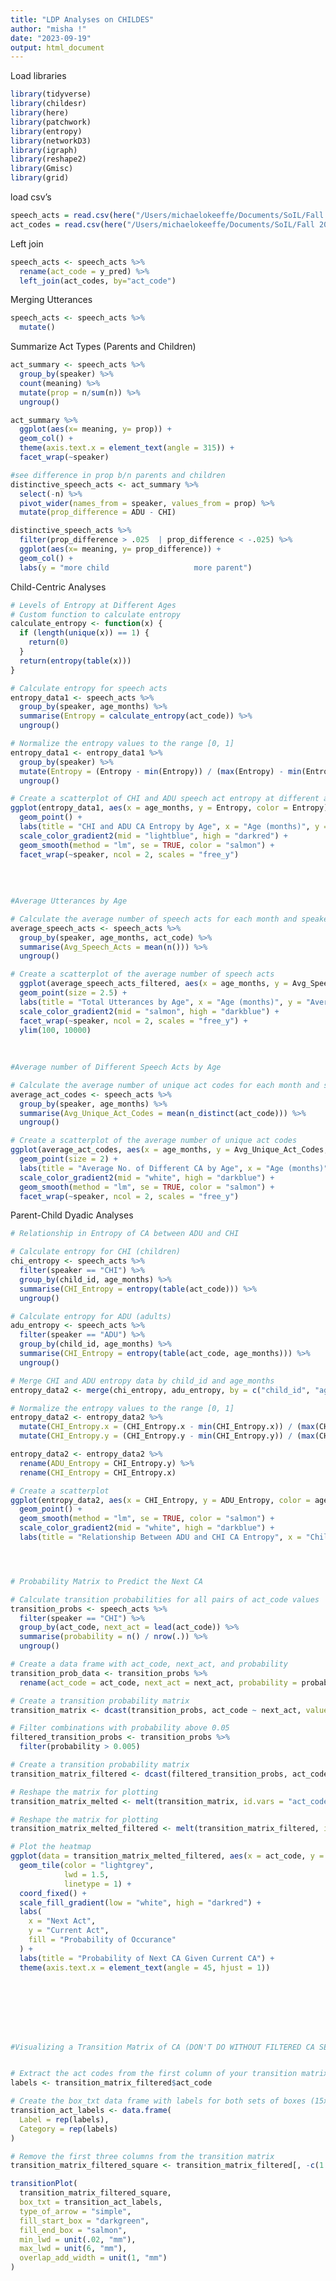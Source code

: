 ```yaml
---
title: "LDP Analyses on CHILDES"
author: "misha !"
date: "2023-09-19"
output: html_document
---
```


Load libraries
```r
library(tidyverse)
library(childesr)
library(here)
library(patchwork)
library(entropy)
library(networkD3)
library(igraph)
library(reshape2)
library(Gmisc)
library(grid)
```

load csv's
```r
speech_acts = read.csv(here("/Users/michaelokeeffe/Documents/SoIL/Fall 2023/crf_speech_acts.csv"))
act_codes = read.csv(here("/Users/michaelokeeffe/Documents/SoIL/Fall 2023/act_codes.csv"))
```

Left join
```r
speech_acts <- speech_acts %>%
  rename(act_code = y_pred) %>%
  left_join(act_codes, by="act_code")
```

Merging Utterances
```r
speech_acts <- speech_acts %>%
  mutate()
```

Summarize Act Types (Parents and Children)
```r
act_summary <- speech_acts %>%
  group_by(speaker) %>%
  count(meaning) %>%
  mutate(prop = n/sum(n)) %>%
  ungroup()

act_summary %>%
  ggplot(aes(x= meaning, y= prop)) +
  geom_col() +
  theme(axis.text.x = element_text(angle = 315)) +
  facet_wrap(~speaker)

#see difference in prop b/n parents and children
distinctive_speech_acts <- act_summary %>%
  select(-n) %>%
  pivot_wider(names_from = speaker, values_from = prop) %>%
  mutate(prop_difference = ADU - CHI)

distinctive_speech_acts %>%
  filter(prop_difference > .025  | prop_difference < -.025) %>%
  ggplot(aes(x= meaning, y= prop_difference)) +
  geom_col() +
  labs(y = "more child                   more parent")
```

Child-Centric Analyses
```r
# Levels of Entropy at Different Ages
# Custom function to calculate entropy
calculate_entropy <- function(x) {
  if (length(unique(x)) == 1) {
    return(0)
  }
  return(entropy(table(x)))
}

# Calculate entropy for speech acts
entropy_data1 <- speech_acts %>%
  group_by(speaker, age_months) %>%
  summarise(Entropy = calculate_entropy(act_code)) %>%
  ungroup()

# Normalize the entropy values to the range [0, 1]
entropy_data1 <- entropy_data1 %>%
  group_by(speaker) %>%
  mutate(Entropy = (Entropy - min(Entropy)) / (max(Entropy) - min(Entropy))) %>%
  ungroup()

# Create a scatterplot of CHI and ADU speech act entropy at different ages
ggplot(entropy_data1, aes(x = age_months, y = Entropy, color = Entropy)) +
  geom_point() +
  labs(title = "CHI and ADU CA Entropy by Age", x = "Age (months)", y = "Entropy of Speech Acts", color = "Entropy") +
  scale_color_gradient2(mid = "lightblue", high = "darkred") +
  geom_smooth(method = "lm", se = TRUE, color = "salmon") +
  facet_wrap(~speaker, ncol = 2, scales = "free_y")
  
  
  
  
#Average Utterances by Age

# Calculate the average number of speech acts for each month and speaker
average_speech_acts <- speech_acts %>%
  group_by(speaker, age_months, act_code) %>%
  summarise(Avg_Speech_Acts = mean(n())) %>%
  ungroup()

# Create a scatterplot of the average number of speech acts
  ggplot(average_speech_acts_filtered, aes(x = age_months, y = Avg_Speech_Acts, color = Avg_Speech_Acts)) +
  geom_point(size = 2.5) +
  labs(title = "Total Utterances by Age", x = "Age (months)", y = "Average Speech Acts", color = "Avg Speech Acts") +
  scale_color_gradient2(mid = "salmon", high = "darkblue") +
  facet_wrap(~speaker, ncol = 2, scales = "free_y") +
  ylim(100, 10000)
  
  
  
#Average number of Different Speech Acts by Age

# Calculate the average number of unique act codes for each month and speaker
average_act_codes <- speech_acts %>%
  group_by(speaker, age_months) %>%
  summarise(Avg_Unique_Act_Codes = mean(n_distinct(act_code))) %>%
  ungroup()

# Create a scatterplot of the average number of unique act codes
ggplot(average_act_codes, aes(x = age_months, y = Avg_Unique_Act_Codes, color = Avg_Unique_Act_Codes)) +
  geom_point(size = 2) +
  labs(title = "Average No. of Different CA by Age", x = "Age (months)", y = "Average Unique Act Codes", color = "Average Unique CA") +
  scale_color_gradient2(mid = "white", high = "darkblue") +
  geom_smooth(method = "lm", se = TRUE, color = "salmon") +
  facet_wrap(~speaker, ncol = 2, scales = "free_y")
```



Parent-Child Dyadic Analyses
```r
# Relationship in Entropy of CA between ADU and CHI

# Calculate entropy for CHI (children)
chi_entropy <- speech_acts %>%
  filter(speaker == "CHI") %>%
  group_by(child_id, age_months) %>%
  summarise(CHI_Entropy = entropy(table(act_code))) %>%
  ungroup()

# Calculate entropy for ADU (adults)
adu_entropy <- speech_acts %>%
  filter(speaker == "ADU") %>%
  group_by(child_id, age_months) %>%
  summarise(CHI_Entropy = entropy(table(act_code, age_months))) %>%
  ungroup()

# Merge CHI and ADU entropy data by child_id and age_months
entropy_data2 <- merge(chi_entropy, adu_entropy, by = c("child_id", "age_months"), all = TRUE)

# Normalize the entropy values to the range [0, 1]
entropy_data2 <- entropy_data2 %>%
  mutate(CHI_Entropy.x = (CHI_Entropy.x - min(CHI_Entropy.x)) / (max(CHI_Entropy.x) - min(CHI_Entropy.x))) %>%
  mutate(CHI_Entropy.y = (CHI_Entropy.y - min(CHI_Entropy.y)) / (max(CHI_Entropy.y) - min(CHI_Entropy.y)))

entropy_data2 <- entropy_data2 %>%
  rename(ADU_Entropy = CHI_Entropy.y) %>%
  rename(CHI_Entropy = CHI_Entropy.x)

# Create a scatterplot
ggplot(entropy_data2, aes(x = CHI_Entropy, y = ADU_Entropy, color = age_months)) +
  geom_point() +
  geom_smooth(method = "lm", se = TRUE, color = "salmon") +
  scale_color_gradient2(mid = "white", high = "darkblue") +
  labs(title = "Relationship Between ADU and CHI CA Entropy", x = "Child Entropy", y = "Adult Entropy", color = "Age (months)")




# Probability Matrix to Predict the Next CA

# Calculate transition probabilities for all pairs of act_code values
transition_probs <- speech_acts %>%
  filter(speaker == "CHI") %>%
  group_by(act_code, next_act = lead(act_code)) %>%
  summarise(probability = n() / nrow(.)) %>%
  ungroup()

# Create a data frame with act_code, next_act, and probability
transition_prob_data <- transition_probs %>%
  rename(act_code = act_code, next_act = next_act, probability = probability)

# Create a transition probability matrix
transition_matrix <- dcast(transition_probs, act_code ~ next_act, value.var = "probability", fill = 0)

# Filter combinations with probability above 0.05
filtered_transition_probs <- transition_probs %>%
  filter(probability > 0.005)

# Create a transition probability matrix
transition_matrix_filtered <- dcast(filtered_transition_probs, act_code ~ next_act, value.var = "probability", fill = 0)

# Reshape the matrix for plotting
transition_matrix_melted <- melt(transition_matrix, id.vars = "act_code")

# Reshape the matrix for plotting
transition_matrix_melted_filtered <- melt(transition_matrix_filtered, id.vars = "act_code")

# Plot the heatmap
ggplot(data = transition_matrix_melted_filtered, aes(x = act_code, y = variable, fill = value)) +
  geom_tile(color = "lightgrey",
            lwd = 1.5,
            linetype = 1) +
  coord_fixed() +
  scale_fill_gradient(low = "white", high = "darkred") +
  labs(
    x = "Next Act",
    y = "Current Act",
    fill = "Probability of Occurance"
  ) +
  labs(title = "Probability of Next CA Given Current CA") +
  theme(axis.text.x = element_text(angle = 45, hjust = 1))








#Visualizing a Transition Matrix of CA (DON'T DO WITHOUT FILTERED CA SET)


# Extract the act codes from the first column of your transition matrix
labels <- transition_matrix_filtered$act_code

# Create the box_txt data frame with labels for both sets of boxes (15x2)
transition_act_labels <- data.frame(
  Label = rep(labels),
  Category = rep(labels)
)

# Remove the first three columns from the transition matrix
transition_matrix_filtered_square <- transition_matrix_filtered[, -c(1:2)]

transitionPlot(
  transition_matrix_filtered_square,
  box_txt = transition_act_labels,
  type_of_arrow = "simple",
  fill_start_box = "darkgreen",
  fill_end_box = "salmon",
  min_lwd = unit(.02, "mm"),
  max_lwd = unit(6, "mm"),
  overlap_add_width = unit(1, "mm")
)
```

